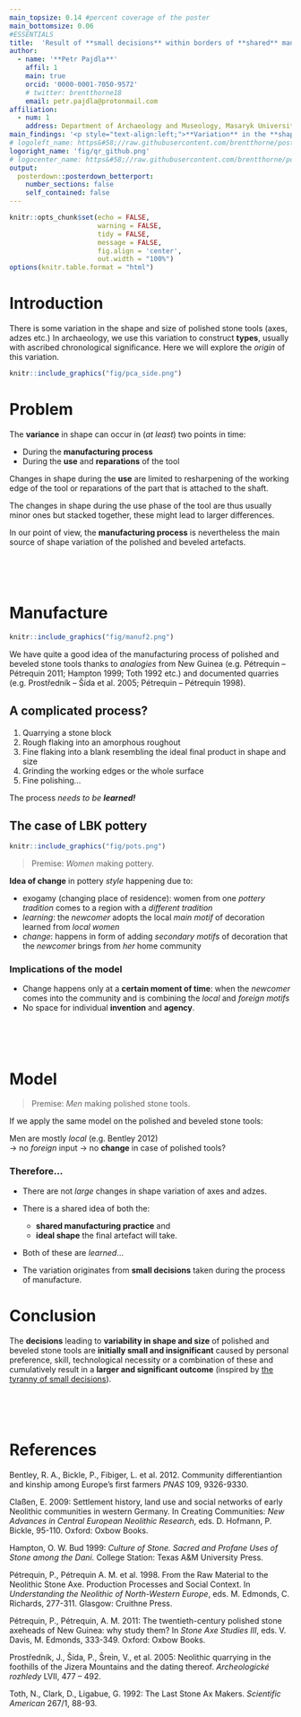 ```yaml
---
main_topsize: 0.14 #percent coverage of the poster
main_bottomsize: 0.06
#ESSENTIALS
title:  'Result of **small decisions** within borders of **shared** manufacturing **practice**'
author:
  - name: '**Petr Pajdla**'
    affil: 1
    main: true
    orcid: '0000-0001-7050-9572'
    # twitter: brentthorne18 
    email: petr.pajdla@protonmail.com
affiliation:
  - num: 1
    address: Department of Archaeology and Museology, Masaryk University, Brno
main_findings: '<p style="text-align:left;">**Variation** in the **shape** of<br> polished and beveled **stone tools**</p>'
# logoleft_name: https&#58;//raw.githubusercontent.com/brentthorne/posterdown/master/images/betterhexlogo.png
logoright_name: 'fig/qr_github.png'
# logocenter_name: https&#58;//raw.githubusercontent.com/brentthorne/posterdown/master/images/qr-code-black.png
output: 
  posterdown::posterdown_betterport:
    number_sections: false
    self_contained: false
---
```


```r
knitr::opts_chunk$set(echo = FALSE,
                      warning = FALSE,
                      tidy = FALSE,
                      message = FALSE,
                      fig.align = 'center',
                      out.width = "100%")
options(knitr.table.format = "html") 
```

# Introduction

There is some variation in the shape and size of polished stone tools (axes, adzes etc.)
In archaeology, we use this variation to construct **types**, usually with
ascribed chronological significance. Here we will explore the *origin* of this variation.

```r
knitr::include_graphics("fig/pca_side.png")
```

# Problem 

The **variance** in shape can occur in (*at least*) two points in time:

- During the **manufacturing process**
- During the **use** and **reparations** of the tool

Changes in shape during the **use** are limited to resharpening of the working edge of the 
tool or reparations of the part that is attached to the shaft.

The changes in shape during the use phase of the tool are thus usually minor ones but
stacked together, these might lead to larger differences.

In our point of view, the **manufacturing process** is nevertheless the main source of 
shape variation of the polished and beveled artefacts.

<br>

<br>

# Manufacture

```r
knitr::include_graphics("fig/manuf2.png")
```

We have quite a good idea of the manufacturing process of polished and beveled stone 
tools thanks to *analogies* from New Guinea (e.g. Pétrequin -- Pétrequin 2011; Hampton 1999; Toth 1992 etc.)
and documented quarries (e.g. Prostředník -- Šída et al. 2005; Pétrequin -- Pétrequin 1998).

## A complicated process?

1. Quarrying a stone block
2. Rough flaking into an amorphous roughout
3. Fine flaking into a blank resembling the ideal final product in shape and size
4. Grinding the working edges or the whole surface
5. Fine polishing...

The process *needs to be **learned!***

## The case of LBK pottery

```r
knitr::include_graphics("fig/pots.png")
```

> Premise: *Women* making pottery.

**Idea of change** in pottery *style* happening due to:

- exogamy (changing place of residence): 
  women from one *pottery tradition* comes to a region with a *different tradition*
- *learning*: 
  the *newcomer* adopts the local *main motif* of decoration learned from *local women*
- *change*: 
  happens in form of adding *secondary motifs* of decoration that the *newcomer* brings from *her* home community

### Implications of the model

- Change happens only at a **certain moment of time**: 
  when the *newcomer* comes into the community and is combining the *local* and *foreign* *motifs*
- No space for individual **invention** and **agency**.

<br>

<br>

# Model

> Premise: *Men* making polished stone tools.

If we apply the same model on the polished and beveled stone tools:

Men are mostly *local* (e.g. Bentley 2012)  
  &rarr; no *foreign* input &rarr; no **change** in case of polished tools?

### Therefore...

- There are not *large* changes in shape variation of axes and adzes.
- There is a shared idea of both the:
  - **shared manufacturing practice** and
  - **ideal shape** the final artefact will take.
- Both of these are *learned*...

- The variation originates from **small decisions** taken during the process of 
manufacture.

# Conclusion

The **decisions** leading to **variability in shape and size** of polished and beveled stone tools 
are **initially small and insignificant** caused by personal preference,
skill, technological necessity or a combination of these and cumulatively result in a 
**larger and significant outcome** (inspired by [the tyranny of small decisions](https://en.wikipedia.org/wiki/Tyranny_of_small_decisions)).

<br>

<br>

# References

Bentley, R. A., Bickle, P., Fibiger, L. et al. 2012. Community differentiantion and kinship among Europe's first farmers *PNAS* 109, 9326-9330.

Claßen, E. 2009: Settlement history, land use and social networks of early Neolithic communities in western Germany. 
In Creating Communities: *New Advances in Central European Neolithic Research*, eds. D. Hofmann, P. Bickle, 95-110. Oxford: Oxbow Books.

Hampton, O. W. Bud 1999: *Culture of Stone. Sacred and Profane Uses of Stone among the Dani.* 
College Station: Texas A&M University Press.

Pétrequin, P., Pétrequin A. M. et al. 1998. From the Raw Material to the Neolithic Stone Axe. Production Processes and Social Context. In *Understanding the Neolithic of North-Western Europe*, eds. M. Edmonds, C. Richards, 277-311. Glasgow: Cruithne Press.

Pétrequin, P., Pétrequin, A. M. 2011: The twentieth-century polished stone axeheads
of New Guinea: why study them? In *Stone Axe Studies III*, eds. V. Davis, M. Edmonds, 333-349. Oxford: Oxbow Books.

Prostředník, J., Šída, P., Šrein, V., et al. 2005: Neolithic quarrying in the foothills of
the Jizera Mountains and the dating thereof. *Archeologické rozhledy* LVII, 477 – 492.

Toth, N., Clark, D., Ligabue, G. 1992: The Last Stone Ax Makers. *Scientific American* 267/1, 88-93.
